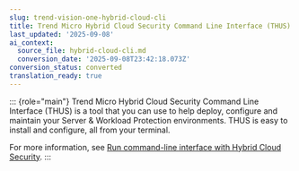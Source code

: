 ```yaml
---
slug: trend-vision-one-hybrid-cloud-cli
title: Trend Micro Hybrid Cloud Security Command Line Interface (THUS)
last_updated: '2025-09-08'
ai_context:
  source_file: hybrid-cloud-cli.md
  conversion_date: '2025-09-08T23:42:18.073Z'
conversion_status: converted
translation_ready: true
---
```


::: {role="main"}
Trend Micro Hybrid Cloud Security Command Line Interface (THUS) is a tool that you can use to help deploy, configure and maintain your Server & Workload Protection environments. THUS is easy to install and configure, all from your terminal.

For more information, see [Run command-line interface with Hybrid Cloud Security](https://www.trendmicro.com/explore/amea_knowledge_hub/00563-hcs-en-blg).
:::
